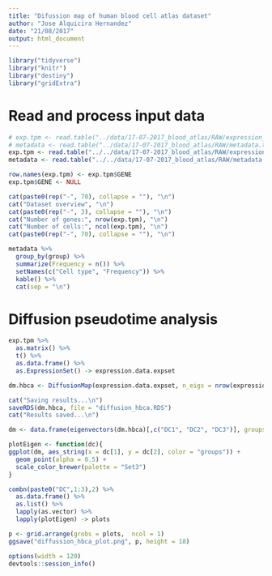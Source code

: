 ```yaml
---
title: "Difussion map of human blood cell atlas dataset"
author: "Jose Alquicira Hernandez"
date: "21/08/2017"
output: html_document
---
```


```r
library("tidyverse")
library("knitr")
library("destiny")
library("gridExtra")
```

# Read and process input data

```r
# exp.tpm <- read.table("../data/17-07-2017_blood_atlas/RAW/expression_matrix_tpm.txt", header = TRUE, sep = "\t")
# metadata <- read.table("../data/17-07-2017_blood_atlas/RAW/metadata.txt", header = TRUE, sep = "\t", skip = 1)
exp.tpm <- read.table("../../data/17-07-2017_blood_atlas/RAW/expression_matrix_tpm.txt", header = TRUE, sep = "\t")
metadata <- read.table("../../data/17-07-2017_blood_atlas/RAW/metadata.txt", header = TRUE, sep = "\t", skip = 1)
```

```r
row.names(exp.tpm) <- exp.tpm$GENE
exp.tpm$GENE <- NULL
```

```r
cat(paste0(rep("-", 70), collapse = ""), "\n")
cat("Dataset overview", "\n")
cat(paste0(rep("-", 3), collapse = ""), "\n")
cat("Number of genes:", nrow(exp.tpm), "\n")
cat("Number of cells:", ncol(exp.tpm), "\n")
cat(paste0(rep("-", 70), collapse = ""), "\n")
```


```r
metadata %>%
  group_by(group) %>% 
  summarize(Frequency = n()) %>%
  setNames(c("Cell type", "Frequency")) %>%
  kable() %>% 
  cat(sep = "\n")
```

# Diffusion pseudotime analysis

```r
exp.tpm %>% 
  as.matrix() %>% 
  t() %>% 
  as.data.frame() %>% 
  as.ExpressionSet() -> expression.data.expset
```

```r
dm.hbca <- DiffusionMap(expression.data.expset, n_eigs = nrow(expression.data.expset))
```

```r
cat("Saving results...\n")
saveRDS(dm.hbca, file = "diffusion_hbca.RDS")
cat("Results saved...\n")
```

```r
dm <- data.frame(eigenvectors(dm.hbca)[,c("DC1", "DC2", "DC3")], groups = metadata$group)
```

```r
plotEigen <- function(dc){
ggplot(dm, aes_string(x = dc[1], y = dc[2], color = "groups")) +
  geom_point(alpha = 0.5) +
  scale_color_brewer(palette = "Set3")
}

combn(paste0("DC",1:3),2) %>% 
  as.data.frame() %>% 
  as.list() %>% 
  lapply(as.vector) %>% 
  lapply(plotEigen) -> plots
```

```r
p <- grid.arrange(grobs = plots,  ncol = 1)
ggsave("diffussion_hbca_plot.png", p, height = 18)
```

```r
options(width = 120)
devtools::session_info()
```
